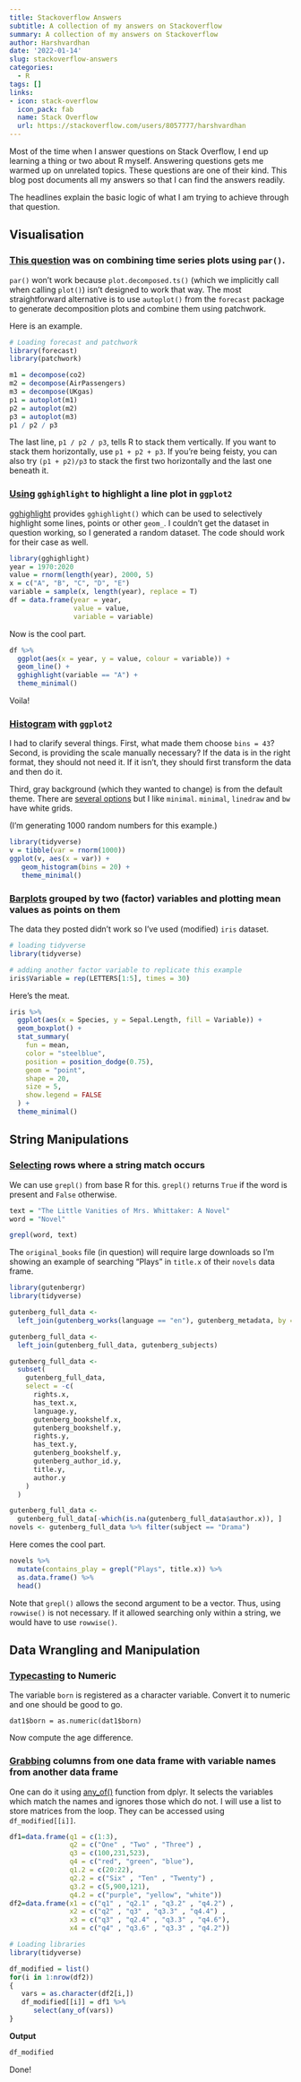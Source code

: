 ```yaml
---
title: Stackoverflow Answers
subtitle: A collection of my answers on Stackoverflow
summary: A collection of my answers on Stackoverflow
author: Harshvardhan
date: '2022-01-14'
slug: stackoverflow-answers
categories:
  - R
tags: []
links:
- icon: stack-overflow
  icon_pack: fab
  name: Stack Overflow
  url: https://stackoverflow.com/users/8057777/harshvardhan
---
```


Most of the time when I answer questions on Stack Overflow, I end up learning a thing or two about R myself. Answering questions gets me warmed up on unrelated topics. These questions are one of their kind. This blog post documents all my answers so that I can find the answers readily.

The headlines explain the basic logic of what I am trying to achieve through that question.

## Visualisation

### [This question](https://stackoverflow.com/questions/70226646/is-there-an-r-function-for-combining-graph-for-decomposition-of-time-series-grap/70226978#70226978) was on combining time series plots using `par()`.

`par()` won't work because `plot.decomposed.ts()` (which we implicitly call when calling `plot()`) isn't designed to work that way. The most straightforward alternative is to use `autoplot()` from the `forecast` package to generate decomposition plots and combine them using patchwork.

Here is an example.

```r
# Loading forecast and patchwork
library(forecast)
library(patchwork)

m1 = decompose(co2)
m2 = decompose(AirPassengers)
m3 = decompose(UKgas)
p1 = autoplot(m1)
p2 = autoplot(m2)
p3 = autoplot(m3)
p1 / p2 / p3
```

The last line, `p1 / p2 / p3`, tells R to stack them vertically. If you want to stack them horizontally, use `p1 + p2 + p3`. If you're being feisty, you can also try `(p1 + p2)/p3` to stack the first two horizontally and the last one beneath it.

### [Using](https://stackoverflow.com/questions/70226155/how-can-i-change-the-plot-order-and-width-of-just-one-line-in-geom-line/70227639#70227639) `gghighlight` to highlight a line plot in `ggplot2`

[gghighlight](https://cran.r-project.org/web/packages/gghighlight/vignettes/gghighlight.html) provides `gghighlight()` which can be used to selectively highlight some lines, points or other `geom_`. I couldn't get the dataset in question working, so I generated a random dataset. The code should work for their case as well.

```r
library(gghighlight)
year = 1970:2020
value = rnorm(length(year), 2000, 5)
x = c("A", "B", "C", "D", "E")
variable = sample(x, length(year), replace = T)
df = data.frame(year = year,
                value = value,
                variable = variable)
```

Now is the cool part.

```r
df %>%
  ggplot(aes(x = year, y = value, colour = variable)) +
  geom_line() + 
  gghighlight(variable == "A") +
  theme_minimal()
```

Voila!

### [Histogram](https://stackoverflow.com/questions/70705401/r-geom-histogram-bar-positions-for-log-plots/70705780#70705780) with `ggplot2`

I had to clarify several things. First, what made them choose `bins = 43`? Second, is providing the scale manually necessary? If the data is in the right format, they should not need it. If it isn't, they should first transform the data and then do it.

Third, gray background (which they wanted to change) is from the default theme. There are [several options](https://ggplot2.tidyverse.org/reference/ggtheme.html) but I like `minimal`. `minimal`, `linedraw` and `bw` have white grids.

(I'm generating 1000 random numbers for this example.)

```r
library(tidyverse)
v = tibble(var = rnorm(1000))
ggplot(v, aes(x = var)) +
   geom_histogram(bins = 20) +
   theme_minimal()
```

### [Barplots](https://stackoverflow.com/questions/70705514/adding-mean-points-to-geom-boxplot-with-fun-mean-or-geom-point/70705695#70705695) grouped by two (factor) variables and plotting mean values as points on them

The data they posted didn't work so I've used (modified) `iris` dataset.

```r
# loading tidyverse
library(tidyverse)

# adding another factor variable to replicate this example
iris$Variable = rep(LETTERS[1:5], times = 30)
```

Here's the meat.

```r
iris %>%
  ggplot(aes(x = Species, y = Sepal.Length, fill = Variable)) +
  geom_boxplot() +
  stat_summary(
    fun = mean,
    color = "steelblue",
    position = position_dodge(0.75),
    geom = "point",
    shape = 20,
    size = 5,
    show.legend = FALSE
  ) +
  theme_minimal()
```

## String Manipulations

### [Selecting](https://stackoverflow.com/questions/70572395/selecting-rows-where-a-word-occurs-in-the-sentence/70572727#70572727) rows where a string match occurs

We can use `grepl()` from base R for this. `grepl()` returns `True` if the word is present and `False` otherwise.

```r
text = "The Little Vanities of Mrs. Whittaker: A Novel"
word = "Novel"

grepl(word, text)
```

The `original_books` file (in question) will require large downloads so I'm showing an example of searching "Plays" in `title.x` of their `novels` data frame.

```r
library(gutenbergr)
library(tidyverse)

gutenberg_full_data <-
  left_join(gutenberg_works(language == "en"), gutenberg_metadata, by = "gutenberg_id")

gutenberg_full_data <-
  left_join(gutenberg_full_data, gutenberg_subjects)

gutenberg_full_data <-
  subset(
    gutenberg_full_data,
    select = -c(
      rights.x,
      has_text.x,
      language.y,
      gutenberg_bookshelf.x,
      gutenberg_bookshelf.y,
      rights.y,
      has_text.y,
      gutenberg_bookshelf.y,
      gutenberg_author_id.y,
      title.y,
      author.y
    )
  )

gutenberg_full_data <-
  gutenberg_full_data[-which(is.na(gutenberg_full_data$author.x)), ]
novels <- gutenberg_full_data %>% filter(subject == "Drama")
```

Here comes the cool part.

```r
novels %>% 
  mutate(contains_play = grepl("Plays", title.x)) %>%
  as.data.frame() %>% 
  head()
```

Note that `grepl()` allows the second argument to be a vector. Thus, using `rowwise()` is not necessary. If it allowed searching only within a string, we would have to use `rowwise()`.

## Data Wrangling and Manipulation

### [Typecasting](https://stackoverflow.com/questions/70705357/attempting-to-calculate-someones-age-using-the-year-they-were-born-and-the-pres/70705721#70705721) to Numeric

The variable `born` is registered as a character variable. Convert it to numeric and one should be good to go.

    dat1$born = as.numeric(dat1$born)

Now compute the age difference.

### [Grabbing](https://stackoverflow.com/questions/70712227/grabbing-data-from-columns-with-same-name-in-r/70712519#70712519) columns from one data frame with variable names from another data frame

One can do it using [any_of()](https://tidyselect.r-lib.org/reference/all_of.html) function from dplyr. It selects the variables which match the names and ignores those which do not. I will use a list to store matrices from the loop. They can be accessed using `df_modified[[i]]`.

```r
df1=data.frame(q1 = c(1:3),
               q2 = c("One" , "Two" , "Three") , 
               q3 = c(100,231,523),
               q4 = c("red", "green", "blue"),
               q1.2 = c(20:22),
               q2.2 = c("Six" , "Ten" , "Twenty") , 
               q3.2 = c(5,900,121),
               q4.2 = c("purple", "yellow", "white"))
df2=data.frame(x1 = c("q1" , "q2.1" , "q3.2" , "q4.2") ,
               x2 = c("q2" , "q3" , "q3.3" , "q4.4") ,
               x3 = c("q3" , "q2.4" , "q3.3" , "q4.6"), 
               x4 = c("q4" , "q3.6" , "q3.3" , "q4.2"))
```

```r
# Loading libraries
library(tidyverse)

df_modified = list()
for(i in 1:nrow(df2))
{
   vars = as.character(df2[i,])
   df_modified[[i]] = df1 %>% 
      select(any_of(vars))
}
```

**Output**

```r
df_modified
```

Done!


